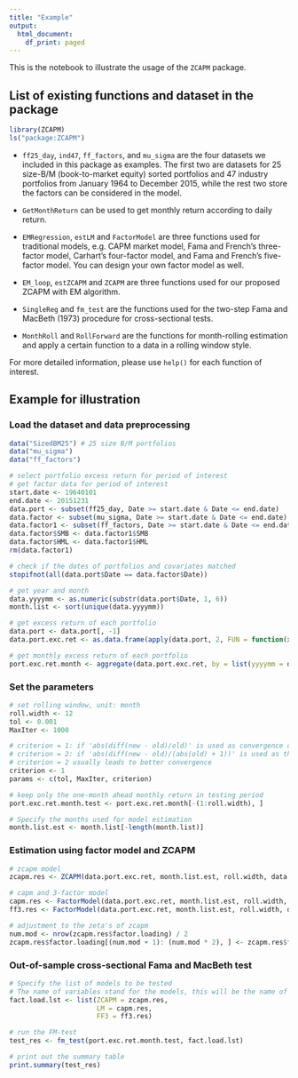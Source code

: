```yaml
---
title: "Example"
output:
  html_document:
    df_print: paged
---
```


This is the notebook to illustrate the usage of the `ZCAPM` package. 

## List of existing functions and dataset in the package 
```r
library(ZCAPM)
ls("package:ZCAPM")
```

* `ff25_day`, `ind47`, `ff_factors`, and `mu_sigma` are the four datasets we included in this package as examples. The first two are datasets for 25 size-B/M (book-to-market equity) sorted portfolios and 47 industry portfolios from January 1964 to December 2015, while the rest two store the factors can be considered in the model. 

* `GetMonthReturn` can be used to get monthly return according to daily return. 

* `EMRegression`, `estLM` and `FactorModel` are three functions used for traditional models, e.g. CAPM market model, Fama and French's three-factor model, Carhart's four-factor model, and Fama and French's five-factor model. You can design your own factor model as well.

* `EM_loop`, `estZCAPM` and `ZCAPM` are three functions used for our proposed ZCAPM with EM algorithm.

* `SingleReg` and `fm_test` are the functions used for the two-step Fama and MacBeth (1973) procedure for cross-sectional tests. 

* `MonthRoll` and `RollForward` are the functions for month-rolling estimation and apply a certain function to a data in a rolling window style.

For more detailed information, please use `help()` for each function of interest.


## Example for illustration

### Load the dataset and data preprocessing
```r
data("SizedBM25") # 25 size B/M portfolios
data("mu_sigma") 
data("ff_factors")

# select portfolio excess return for period of interest
# get factor data for period of interest
start.date <- 19640101
end.date <- 20151231
data.port <- subset(ff25_day, Date >= start.date & Date <= end.date)
data.factor <- subset(mu_sigma, Date >= start.date & Date <= end.date)
data.factor1 <- subset(ff_factors, Date >= start.date & Date <= end.date)
data.factor$SMB <- data.factor1$SMB
data.factor$HML <- data.factor1$HML
rm(data.factor1)

# check if the dates of portfolios and covariates matched
stopifnot(all(data.port$Date == data.factor$Date))

# get year and month
data.yyyymm <- as.numeric(substr(data.port$Date, 1, 6))
month.list <- sort(unique(data.yyyymm))

# get excess return of each portfolio
data.port <- data.port[, -1]
data.port.exc.ret <- as.data.frame(apply(data.port, 2, FUN = function(x, y){x - y}, data.factor$R_f))

# get monthly excess return of each portfolio
port.exc.ret.month <- aggregate(data.port.exc.ret, by = list(yyyymm = data.yyyymm), FUN = GetMonthReturn)[, -1]
```

### Set the parameters 
```r
# set rolling window, unit: month
roll.width <- 12
tol <- 0.001
MaxIter <- 1000

# criterion = 1: if 'abs(diff(new - old)/old)' is used as convergence criterion
# criterion = 2: if 'abs(diff(new - old)/(abs(old) + 1))' is used as the convergence criterion
# criterion = 2 usually leads to better convergence
criterion <- 1  
params <- c(tol, MaxIter, criterion)

# keep only the one-month ahead monthly return in testing period
port.exc.ret.month.test <- port.exc.ret.month[-(1:roll.width), ]

# Specify the months used for model estimation
month.list.est <- month.list[-length(month.list)]
```

### Estimation using factor model and ZCAPM
```r
# zcapm model
zcapm.res <- ZCAPM(data.port.exc.ret, month.list.est, roll.width, data.yyyymm, data.factor[, c("R_a.R_f", "sigma_a")], params)

# capm and 3-factor model
capm.res <- FactorModel(data.port.exc.ret, month.list.est, roll.width, data.yyyymm, data.frame(R_a.R_f = data.factor[, "R_a.R_f"]))
ff3.res <- FactorModel(data.port.exc.ret, month.list.est, roll.width, data.yyyymm, data.factor[, c("R_a.R_f", "SMB", "HML")])

# adjustment to the zeta's of zcapm
num.mod <- nrow(zcapm.res$factor.loading) / 2
zcapm.res$factor.loading[(num.mod + 1): (num.mod * 2), ] <- zcapm.res$factor.loading[(num.mod + 1): (num.mod * 2), ] * 21
```

### Out-of-sample cross-sectional Fama and MacBeth test
```r
# Specify the list of models to be tested
# The name of variables stand for the models, this will be the name of model show in the summary table
fact.load.lst <- list(ZCAPM = zcapm.res,
                      LM = capm.res,
                      FF3 = ff3.res)

# run the FM-test
test_res <- fm_test(port.exc.ret.month.test, fact.load.lst)

# print out the summary table
print.summary(test_res)
```
